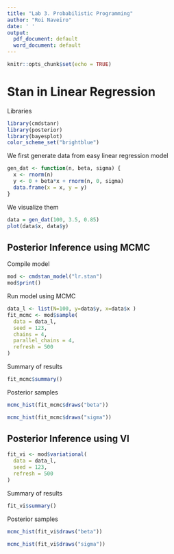 ```yaml
---
title: "Lab 3. Probabilistic Programming"
author: "Roi Naveiro"
date: ' '
output:
  pdf_document: default
  word_document: default
---
```


```r
knitr::opts_chunk$set(echo = TRUE)
```



# Stan in Linear Regression

Libraries
```r
library(cmdstanr)
library(posterior)
library(bayesplot)
color_scheme_set("brightblue")
```

We first generate data from easy linear regression model 

```r
gen_dat <- function(n, beta, sigma) {
  x <- rnorm(n)
  y <- 0 + beta*x + rnorm(n, 0, sigma)
  data.frame(x = x, y = y)
}
```

We visualize them
```r
data = gen_dat(100, 3.5, 0.85)
plot(data$x, data$y)
```

## Posterior Inference using MCMC

Compile model
```r
mod <- cmdstan_model("lr.stan")
mod$print()
```

Run model using MCMC
```r
data_l <- list(N=100, y=data$y, x=data$x )
fit_mcmc <- mod$sample(
  data = data_l,
  seed = 123,
  chains = 4,
  parallel_chains = 4,
  refresh = 500
)
```

Summary of results
```r
fit_mcmc$summary()
```


Posterior samples
```r
mcmc_hist(fit_mcmc$draws("beta"))
```

```r
mcmc_hist(fit_mcmc$draws("sigma"))
```

## Posterior Inference using VI

```r
fit_vi <- mod$variational(
  data = data_l,
  seed = 123,
  refresh = 500
)
```

Summary of results
```r
fit_vi$summary()
```

Posterior samples
```r
mcmc_hist(fit_vi$draws("beta"))
```

```r
mcmc_hist(fit_vi$draws("sigma"))
```